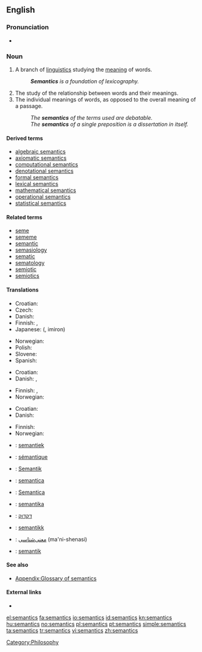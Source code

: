 ==English==
{{wikipedia}}

===Pronunciation===
* {{IPA|/sɪˈmæntɪks/}}

===Noun===
{{en-noun|semantics}}

# {{linguistics}} A branch of [[linguistics]] studying the [[meaning]] of words.
#: '''''Semantics''' is a foundation of lexicography.''
# The study of the relationship between words and their meanings.
# The individual meanings of words, as opposed to the overall meaning of a passage.
#: ''The '''semantics''' of the terms used are debatable.''
#: ''The '''semantics''' of a single preposition is a dissertation in itself.''

====Derived terms====
* [[algebraic semantics]]
* [[axiomatic semantics]]
* [[computational semantics]]
* [[denotational semantics]]
* [[formal semantics]]
* [[lexical semantics]]
* [[mathematical semantics]]
* [[operational semantics]]
* [[statistical semantics]]

====Related terms====
* [[seme]]
* [[sememe]]
* [[semantic]]
* [[semasiology]]
* [[sematic]]
* [[sematology]]
* [[semiotic]]
* [[semiotics]]

====Translations====
{{trans-top|science of the meaning of words}}
* Croatian: {{t-|hr|semantika|f}}
* Czech: {{t-|cs|sémantika|f}}
* Danish: {{t|da|semantik|c}}
* Finnish: {{t-|fi|semantiikka}}, {{t-|fi|merkitysoppi}}
* Japanese: {{Jpan|[[意味論]]}} ({{Jpan|[[いみろん]]}}, imiron)
{{trans-mid}}
* Norwegian: {{t+|no|semantikk|m}}
* Polish: {{t+|pl|semantyka|f}}
* Slovene: {{t+|sl|pomenoslovje|n}}
* Spanish: {{t+|es|semántica|f}}
{{trans-bottom}}

{{trans-top|study of the relationship between words and their meanings}}
* Croatian: {{t-|hr|semantika|f}}
* Danish: {{t|da|semantik|c}}, {{t|da|betydningslære|c}}
{{trans-mid}}
* Finnish: {{t-|fi|semantiikka}}, {{t-|fi|merkitysoppi}}
* Norwegian: {{t+|no|semantikk|m}}
{{trans-bottom}}

{{trans-top|individual meanings of words}}
* Croatian: {{t-|hr|semantika|f}}
* Danish: {{t|da|semantik|c}}
{{trans-mid}}
* Finnish: {{t-|fi|semantiikka}}
* Norwegian: {{t+|no|semantikk|m}}
{{trans-bottom}}

{{checktrans-top}}
* {{ttbc|Dutch}}: [[semantiek]] {{f}}
* {{ttbc|French}}: [[sémantique]] {{f}}
* {{ttbc|German}}: [[Semantik]] {{f}}
* {{ttbc|Interlingua}}: [[semantica]]
* {{ttbc|Italian}}: [[Semantica]] {{f}}
* {{ttbc|Lithuanian}}: [[semantika]] {{f}}
* {{ttbc|Hebrew}}: [[דקדוק]]
* {{ttbc|Norwegian}}: [[semantikk]] {{c}}
* {{ttbc|Persian}}: [[معنی‌شناسی]] (ma'ni-shenasi)
* {{ttbc|Swedish}}: [[semantik]] {{c}}
{{trans-bottom}}

====See also====
* [[Appendix:Glossary of semantics]]

====External links====
<!-- Note: absent in Webster 1913 and Century 1911 -->
* {{R:OneLook}}

[[Category:Philosophy]]

[[el:semantics]]
[[fa:semantics]]
[[io:semantics]]
[[id:semantics]]
[[kn:semantics]]
[[hu:semantics]]
[[no:semantics]]
[[pl:semantics]]
[[pt:semantics]]
[[simple:semantics]]
[[ta:semantics]]
[[tr:semantics]]
[[vi:semantics]]
[[zh:semantics]]